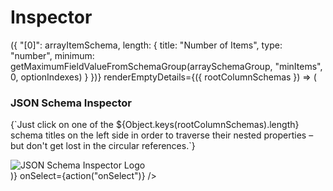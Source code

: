 


<Meta title='MDX|Inspector' component={Inspector} />

# Inspector

<Preview>
    <Story name="show-case">
        <Inspector
            schemas={{
                "Meta Core JSON Schema": { $ref: "http://json-schema.org/draft-07/schema#" },
                "Meta Hyper JSON Schema": { $ref: "http://json-schema.org/draft-07/hyper-schema#" },
                "Meta Links JSON Schema": { $ref: "http://json-schema.org/draft-07/links#" }
            }}
            referenceSchemas={[metaSchema, hyperMetaSchema, linksMetaSchema]}
            searchOptions={{
                fields: ["title", "description"],
                byPropertyName: true
            }}
            buildArrayProperties={(arrayItemSchema, arraySchemaGroup, optionIndexes) => ({
                "[0]": arrayItemSchema,
                length: {
                    title: "Number of Items",
                    type: "number",
                    minimum: getMaximumFieldValueFromSchemaGroup(arraySchemaGroup, "minItems", 0, optionIndexes)
                }
            })}
            renderEmptyDetails={({ rootColumnSchemas }) => (
                <div style={{ padding: "0.5em 1em 0" }}>
                    <h3>JSON Schema Inspector</h3>
                    <p>
                        {`Just click on one of the ${Object.keys(rootColumnSchemas).length} schema titles
                            on the left side in order to traverse their nested properties
                            – but don't get lost in the circular references.`}
                    </p>
                    <img
                        src="https://raw.githubusercontent.com/CarstenWickner/react-jsonschema-inspector/master/logo.svg?sanitize=true"
                        alt="JSON Schema Inspector Logo"
                        style={{ width: "70%", margin: "0 15%" }}
                    />
                </div>
            )}
            onSelect={action("onSelect")}
        />
    </Story>
</Preview>
